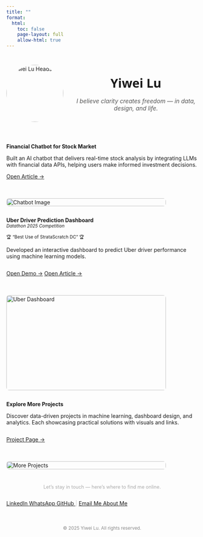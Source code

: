 ```yaml
---
title: ""
format:
  html: 
    toc: false
    page-layout: full
    allow-html: true
---
```


<!-- Profile Section -->
<div style="display: flex; flex-wrap: wrap; align-items: center; gap: 2em; max-width: 900px; margin: 2em auto;">

  <!-- Avatar -->
  <img src="images/Headshot.jpg" alt="Yiwei Lu Headshot" style="width:150px; height:150px; border-radius:50%;"/>

  <!-- Name + Motto -->
  <div style="flex: 1;" markdown="1">

<div style="text-align: center;">
  <span style="font-family: system-ui, -apple-system, BlinkMacSystemFont, 'Segoe UI', Roboto, 'Helvetica Neue', sans-serif; font-size: 2.3em; font-weight: 800;">
    Yiwei Lu
  </span>  
  <br/>
  <span style="font-style: italic; font-size: 1.1em; color: #555;">
    I believe clarity creates freedom — in data, design, and life.
  </span>
</div>

  </div>

</div>


::: { .project-card style="display: flex; flex-wrap: wrap; gap: 1.5em; align-items: flex-start;" markdown="1" }

<!-- 左侧文字 -->
<div style="flex: 1;" markdown="1">
**Financial Chatbot for Stock Market**

Built an AI chatbot that delivers real-time stock analysis by integrating LLMs with financial data APIs, helping users make informed investment decisions.

<div style="margin-top: 1em;">
  [Open Article →](https://medium.com/@dylankl_74733/revolutionizing-stock-market-insights-the-financial-chatbot-that-empowers-investors-d1d8197e6c13){.btn}
</div>
</div>

<!-- 右侧图片 -->
<div style="flex: 0 0 420px;">
  <img src="images/financial-chatbot1.gif"
       alt="Chatbot Image"
       style="width: 100%; height: auto; border-radius: 0.5em;" />
</div>

:::

::: {.project-card}
<div style="display: flex; flex-wrap: wrap; gap: 1.5em; align-items: flex-start;" markdown="1">

<!-- 左侧文字内容 -->
<div style="flex: 1;" markdown="1">
**Uber Driver Prediction Dashboard**  
<small><em>Datathon 2025 Competition</em></small>  

<small>🏆 “Best Use of StrataScratch DC” 🏆</small>


Developed an interactive dashboard to predict Uber driver performance using machine learning models.  

<div style="margin-top: 1em; display: flex; gap: 0.8em;">
  <a href="https://syntax3rr0r1.netlify.app/" class="btn" target="_blank">Open Demo →</a>
  <a href="https://devpost.com/software/uber-driver-conversion-analysis" class="btn" target="_blank">Open Article →</a>
</div>
</div>

<!-- 右侧图片 -->
<div style="flex: 0 0 420px;">
  <img src="images/datathon.jpg"
       alt="Uber Dashboard"
       style="width: 100%; height: 250px; border-radius: 0.5em;" />
</div>

</div>
::: 

::: {.project-card}
<div style="display: flex; flex-wrap: wrap; gap: 1.5em; align-items: flex-start;" markdown="1">

<!-- 左侧文字内容 -->
<div style="flex: 1;" markdown="1">
**Explore More Projects**  

Discover data-driven projects in machine learning, dashboard design, and analytics. Each showcasing practical solutions with visuals and links.

<div style="margin-top: 1em; display: flex; gap: 0.8em;">
  <a href="https://lywww88.github.io/projects/" class="btn" target="_blank">Project Page →</a>
</div>
</div>

<!-- 右侧图片 -->
<div style="flex: 0 0 420px;">
  <img src="images/project.jpg"
       alt="More Projects"
       style="width: 100%; height: auto; border-radius: 0.5em;" />
</div>

</div>
:::

<p style="text-align: center; color: #aaa; font-size: 0.9em; margin-top: 2em;">
  Let’s stay in touch — here’s where to find me online.
</p>

<div class="connect-container" style="display: flex; flex-wrap: wrap; gap: 1em; align-items: center;">
  <a href="https://www.linkedin.com/in/yiwei-lu78" class="btn" target="_blank">
    <i class="bi bi-linkedin"></i> LinkedIn
  </a>
  <a href="https://wa.me/6266736276" class="btn" target="_blank">
    <i class="bi bi-whatsapp"></i> WhatsApp
  </a>
  <a href="https://github.com/lywww88" class="btn" target="_blank">
    <i class="bi bi-github"></i> GitHub
  </a>
  <span style="color: #ccc;">|</span>
  <a href="mailto:yiweilu36@uci.edu" class="btn">
    <i class="bi bi-envelope"></i> Email Me
  </a>
  <a href="https://lywww88.github.io/about.html" class="btn">
    <i class="bi bi-person-circle"></i> About Me
  </a>
</div>

<p style="text-align: center; color: #888; font-size: 0.85em; margin-top: 3em;">
  © 2025 Yiwei Lu. All rights reserved.
</p>
